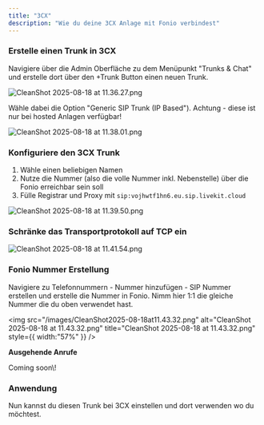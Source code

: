 ```yaml
---
title: "3CX"
description: "Wie du deine 3CX Anlage mit Fonio verbindest"
---
```


### Erstelle einen Trunk in 3CX

Navigiere über die Admin Oberfläche zu dem Menüpunkt "Trunks & Chat" und erstelle dort über den \+Trunk Button einen neuen Trunk.

![CleanShot 2025-08-18 at 11.36.27.png](/images/CleanShot2025-08-18at11.36.27.png)

Wähle dabei die Option "Generic SIP Trunk (IP Based"). Achtung - diese ist nur bei hosted Anlagen verfügbar\!

![CleanShot 2025-08-18 at 11.38.01.png](/images/CleanShot2025-08-18at11.38.01.png)

### Konfiguriere den 3CX Trunk

1. Wähle einen beliebigen Namen
2. Nutze die Nummer (also die volle Nummer inkl. Nebenstelle) über die Fonio erreichbar sein soll
3. Fülle Registrar und Proxy mit `sip:vojhwtf1hn6.eu.sip.livekit.cloud`

![CleanShot 2025-08-18 at 11.39.50.png](/images/CleanShot2025-08-18at11.39.50.png)

### Schränke das Transportprotokoll auf TCP ein

![CleanShot 2025-08-18 at 11.41.54.png](/images/CleanShot2025-08-18at11.41.54.png)

### Fonio Nummer Erstellung

Navigiere zu Telefonnummern - Nummer hinzufügen - SIP Nummer erstellen und erstelle die Nummer in Fonio. Nimm hier 1:1 die gleiche Nummer die du oben verwendet hast.

<img
  src="/images/CleanShot2025-08-18at11.43.32.png"
  alt="CleanShot 2025-08-18 at 11.43.32.png"
  title="CleanShot 2025-08-18 at 11.43.32.png"
  style={{ width:"57%" }}
/>

**Ausgehende Anrufe**

<Info>
  Coming soon\!
</Info>


### Anwendung

Nun kannst du diesen Trunk bei 3CX einstellen und dort verwenden wo du möchtest.